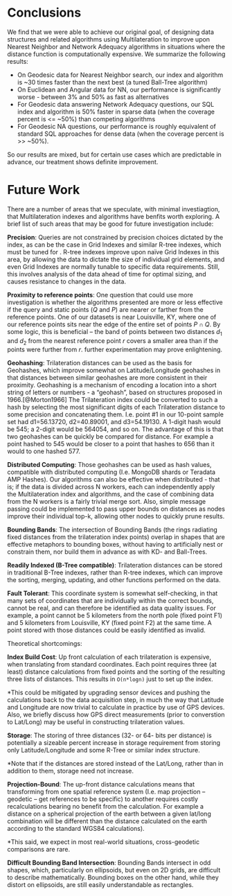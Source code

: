 # Conclusions

We find that we were able to achieve our original goal, of designing data structures and related algorithms using Multilateration to improve upon Nearest Neighbor and Network Adequacy algorithms in situations where the distance function is computationally expensive.  We summarize the following results:

* On Geodesic data for Nearest Neighbor search, our index and algorithm is ~30 times faster than the next best (a tuned Ball-Tree algorithm)
* On Euclidean and Angular data for NN, our performance is significantly worse - between 3% and 50% as fast as alternatives
* For Geodesic data answering Network Adequacy questions, our SQL index and algorithm is 50% faster in sparse data (when the coverage percent is <= ~50%) than competing algorithms
* For Geodesic NA questions, our performance is roughly equivalent of standard SQL approaches for dense data (when the coverage percent is >> ~50%).

So our results are mixed, but for certain use cases which are predictable in advance, our treatment shows definite improvement.

# Future Work

There are a number of areas that we speculate, with minimal investiagtion, that Multilateration indexes and algorithms have benfits worth exploring.  A brief list of such areas that may be good for future investigation include:

**Precision**: Queries are not constrained by precision choices dictated by the index, as can be the case in Grid Indexes and similar R-tree indexes, which must be tuned for .  R-tree indexes improve upon naïve Grid Indexes in this area, by allowing the data to dictate the size of individual grid elements, and even Grid Indexes are normally tunable to specific data requirements.  Still, this involves analysis of the data ahead of time for optimal sizing, and causes resistance to changes in the data.

**Proximity to reference points**: One question that could use more investigation is whether the algorithms presented are more or less effective if the query and static points ($Q$ and $P$) are nearer or farther from the reference points.  One of our datasets is near Louisville, KY, where one of our reference points sits near the edge of the entire set of points $P \cap Q$.  By some logic, this is beneficial -- the band of points between two distances $d_1$ and $d_2$ from the nearest reference point $r$ covers a smaller area than if the points were further from $r$.  further experimentation may prove enlightening.

**Geohashing**: Trilateration distances can be used as the basis for Geohashes, which improve somewhat on Latitude/Longitude geohashes in that distances between similar geohashes are more consistent in their proximity.  Geohashing is a mechanism of encoding a location into a short string of letters or numbers - a "geohash", based on structures proposed in 1966.[@Morton1966]  The Trilateration index could be converted to such a hash by selecting the most significant digits of each Trilateration distance to some precision and concatenating them. I.e. point #1 in our 10-point sample set had d1=56.13720, d2=40.89001, and d3=54.19130.  A 1-digit hash would be 545; a 2-digit would be 564054, and so on.   The advantage of this is that two geohashes can be quickly be compared for distance.  For example a point hashed to 545 would be closer to a point that hashes to 656 than it would to one hashed 577.

**Distributed Computing**: Those geohashes can be used as hash values, compatible with distributed computing (I.e. MongoDB shards or Teradata AMP Hashes).  Our algorithms can also be effective when distributed - that is; if the data is divided across N workers, each can independently apply the Multilateration index and algorithms, and the case of combining data from the N workers is a fairly trivial merge sort.  Also, simple message passing could be implemented to pass upper bounds on distances as nodes improve their individual top-k, allowing other nodes to quickly prune results.

**Bounding Bands**: The intersection of Bounding Bands (the rings radiating fixed distances from the trilateration index points) overlap in shapes that are effective metaphors to bounding boxes, without having to artificially nest or constrain them, nor build them in advance as with KD- and Ball-Trees.

**Readily Indexed (B-Tree compatible)**: Trilateration distances can be stored in traditional B-Tree indexes, rather than R-tree indexes, which can improve the sorting, merging, updating, and other functions performed on the data. 

**Fault Tolerant**: This coordinate system is somewhat self-checking, in that many sets of coordinates that are individually within the correct bounds, cannot be real, and can therefore be identified as data quality issues.  For example, a point cannot be 5 kilometers from the north pole (fixed point F1) and 5 kilometers from Louisville, KY (fixed point F2) at the same time.  A point stored with those distances could be easily identified as invalid. 

Theoretical shortcomings: 

**Index Build Cost**: Up front calculation of each trilateration is expensive, when translating from standard coordinates. Each point requires three (at least) distance calculations from fixed points and the sorting of the resulting three lists of distances.  This results in `O(n*logn)` just to set up the index.

*This could be mitigated by upgrading sensor devices and pushing the calculations back to the data acquisition step, in much the way that Latitude and Longitude are now trivial to calculate in practice by use of GPS devices.  Also, we briefly discuss how GPS direct measurements (prior to converstion to Lat/Long) may be useful in constructing trilateration values. 

**Storage**: The storing of three distances (32- or 64- bits per distance) is potentially a sizeable percent increase in storage requirement from storing only Latitude/Longitude and some R-Tree or similar index structure. 

*Note that if the distances are stored instead of the Lat/Long, rather than in addition to them, storage need not increase. 

**Projection-Bound**: The up-front distance calculations means that transforming from one spatial reference system (I.e. map projection – geodetic – get references to be specific) to another requires costly recalculations bearing no benefit from the calculation.  For example a distance on a spherical projection of the earth between a given lat/long combination will be different than the distance calculated on the earth according to the standard WGS84 calculations). 

*This said, we expect in most real-world situations, cross-geodetic comparisons are rare. 

**Difficult Bounding Band Intersection**: Bounding Bands intersect in odd shapes, which, particularly on ellipsoids, but even on 2D grids, are difficult to describe mathematically.  Bounding boxes on the other hand, while they distort on ellipsoids, are still easily understandable as rectangles. 



 